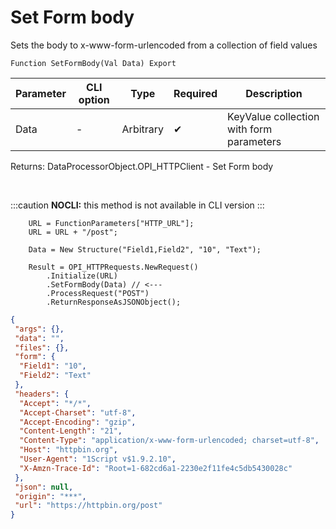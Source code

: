 ﻿---
sidebar_position: 4
description: Set Form body  and other functions to work with HTTP-client in the Open Integration Package, a free open-source integration library for 1C:Enterprise 8, OneScript and CLI
keywords: [1C, 1С, 1С:Enterprise, 1С:Enterprise 8.3, API, Integration, Services, Exchange, OneScript, CLI, HTTP-client]
---


# Set Form body 
 Sets the body to x-www-form-urlencoded from a collection of field values



`Function SetFormBody(Val Data) Export`

  | Parameter | CLI option | Type | Required | Description |
  |-|-|-|-|-|
  | Data | - | Arbitrary | &#x2714; | KeyValue collection with form parameters |

  
  Returns:  DataProcessorObject.OPI_HTTPClient - Set Form body

<br/>


:::caution
**NOCLI:** this method is not available in CLI version
:::
<br/>



```bsl title="1C:Enterprise/OneScript code example"
    URL = FunctionParameters["HTTP_URL"];
    URL = URL + "/post";

    Data = New Structure("Field1,Field2", "10", "Text");

    Result = OPI_HTTPRequests.NewRequest()
        .Initialize(URL)
        .SetFormBody(Data) // <---
        .ProcessRequest("POST")
        .ReturnResponseAsJSONObject();
```
 



```json title="Result"
{
 "args": {},
 "data": "",
 "files": {},
 "form": {
  "Field1": "10",
  "Field2": "Text"
 },
 "headers": {
  "Accept": "*/*",
  "Accept-Charset": "utf-8",
  "Accept-Encoding": "gzip",
  "Content-Length": "21",
  "Content-Type": "application/x-www-form-urlencoded; charset=utf-8",
  "Host": "httpbin.org",
  "User-Agent": "1Script v$1.9.2.10",
  "X-Amzn-Trace-Id": "Root=1-682cd6a1-2230e2f11fe4c5db5430028c"
 },
 "json": null,
 "origin": "***",
 "url": "https://httpbin.org/post"
}
```
